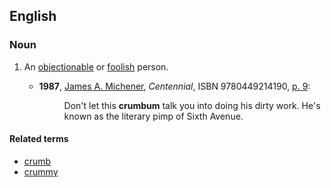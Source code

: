 ==English==

===Noun===
{{en-noun}}

# {{context|slang}} An [[objectionable]] or [[foolish]] person.
#* '''1987''', [[w:James A. Michener|James A. Michener]], ''Centennial'', ISBN 9780449214190, [http://books.google.ca/books?id=iv62ZfasDeIC&pg=PA9&dq=crumbum+subject:%22fiction%22&lr=&as_drrb_is=b&as_minm_is=0&as_miny_is=1800&as_maxm_is=0&as_maxy_is=1990&as_brr=3&client=firefox-a&cd=1#v=onepage&q=crumbum%20subject%3A%22fiction%22&f=false p. 9]:
#*: Don't let this '''crumbum''' talk you into doing his dirty work. He's known as the literary pimp of Sixth Avenue.

====Related terms====
* [[crumb]]
* [[crummy]]